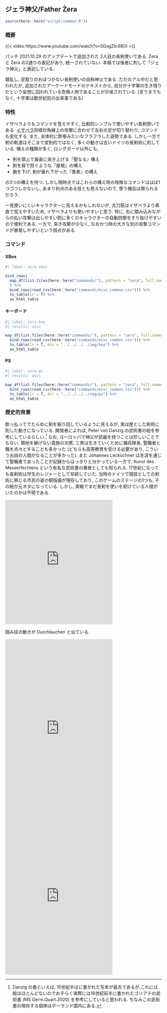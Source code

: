## ジェラ神父/Father Żera {#sec-FatherZera}

```r
source(here::here("script/common.R"))
```

### 概要 {-}

{{< video https://www.youtube.com/watch?v=0GxgZlc48OI >}}

パッチ 2021.10.29 のアップデートで追加された 2人目の長剣使いである. Zera と Żera の2通りの表記があり, 統一されていない. 本稿では後者に則して「ジェラ神父」と表記している.

錯乱し, 足取りのおぼつかない長剣使いの自称神父である. ただのアル中だと思われたが, 追加されたアーケードモードのテキストから, 自分が十字軍の生き残りだという妄想に囚われている危険人物であることが示唆されている. (言うまでもなく, 十字軍は数世紀前の出来事である)

### 特性 {-}

イザベラよりもコマンドを覚えやすく, 比較的シンプルで使いやすい長剣使いである. [イザベラ](Isabella.qmd#sec-Isabella)同様対角線上の攻撃に合わせて左右の足が切り替わり, コマンドも変化する. また, 全体的に酔拳みたいなフラフラした姿勢である. しかし一方で剣の軌道はそこまで変則的ではなく, 多くの動きは古いドイツの長剣術に則している. 構えの種類が多く, ロングガード以外にも,

* 剣を頭上で垂直に突き上げる『聖なる』構え
* 剣を肩で担ぐような『屋根』の構え
* 腕を下げ, 剣が垂れ下がった『愚者』の構え

の3つの構えを持つ. しかし現時点ではこれらの構え時の特殊なコマンドはほぼ1つづつしかないし, あまり利点のある技とも思えないので, 使う機会は限られるだろう.

一見使いにくいキャラクターに見えるかもしれないが, 太刀筋はイザベラより素直で覚えやすいため, イザベラよりも使いやすいと思う. 特に, 右に踏み込みながらの払い攻撃は出しやすい割に多くのキャラクターの自動防御をすり抜けやすいので便利である. 一方で, 突き攻撃が少なく, なおかつ隙の大きな別の攻撃コマンドが暴発しやすいという弱点がある.

### コマンド {-}

:::{.panel-tabset}

#### XBox

```r
#| label: zera-xbox

bind_rows(
  map_df(list.files(here::here("commands/"), pattern = "zera", full.names = T), read_csv)
  ) %>%
  bind_rows(read_csv(here::here("commands/misc_common.csv"))) %>%
  to_table(lr = T) %>%
  as_html_table
```

#### キーボード

```r
#| label: zera-key
#| results: asis

map_df(list.files(here::here("commands/"), pattern = "zera", full.names = T), read_csv) %>%
  bind_rows(read_csv(here::here("commands/misc_common.csv"))) %>%
  to_table(lr = T, dir = "../../../../img/key") %>%
  as_html_table
```

#### PS

```r
#| label: zera-ps
#| results: asis

map_df(list.files(here::here("commands/"), pattern = "zera", full.names = T), read_csv) %>%
  bind_rows(read_csv(here::here("commands/misc_common.csv"))) %>%
  to_table(lr = T, dir = "../../../../img/ps") %>%
  as_html_table
```

:::

### 歴史的背景 {-}

酔っ払ってでたらめに剣を振り回しているように見えるが, 実は歴とした剣術に則した動きになっている. 開発者によれば, Peter von Danzig の武術書の絵を参考にしているらしい.^[Danzig の書といえば, 15世紀半ばに書かれた写本が最古であるが,これには絵はほとんどないのでおそらく実際には16世紀前半に書かれたゴリアテの武術書 (MS Germ.Quart.2020) を参考にしていると思われる. ちなみこの武術書の現存する個体はポーランド国内にある.] なお, ヨーロッパで神父が武器を持つことは珍しいことでもない. 領地を継げない貴族の次男, 三男は生きていくために傭兵隊長, 聖職者と職を点々とすることも多かった (どちらも高等教育を受ける必要があり, こういう出自の人間がなることが多かった). また Johannes Lecküchner は生涯を通じて聖職者であったことが記録からはっきりと分かっている一方で, Kunst des Messerfechtens という有名な武術書の著者としても知られる. 17世紀になっても長剣術は学生のレジャーとして存続していた. 当時のドイツで競技としての剣術に興じる市民の姿の銅版画が現存しており, このゲームのステージの1つも, その絵が元ネタになっている. しかし, 実戦でまだ長剣を使いを続けている人間がいたのかは不明である.

<iframe src="https://assets.pinterest.com/ext/embed.html?id=1144125480308815723" height="400" width="345" frameborder="0" scrolling="no" ></iframe>

掴み技の動きが Durchlauchen と似ている.

<iframe src="https://assets.pinterest.com/ext/embed.html?id=1144125480329741581" height="591" width="345" frameborder="0" scrolling="no" ></iframe>

<iframe src="https://assets.pinterest.com/ext/embed.html?id=1144125480329741607" height="488" width="345" frameborder="0" scrolling="no" ></iframe>

